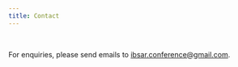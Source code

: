 ```yaml
---
title: Contact
---
```


<br>


For enquiries, please send emails to<i class="fas fa-envelope"></i> [ibsar.conference@gmail.com](mailto:ibsar.conference@gmail.com).
